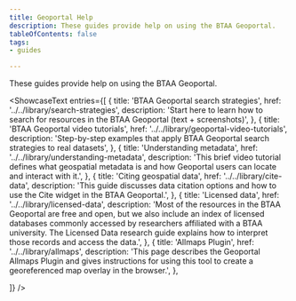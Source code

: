 ```yaml
---
title: Geoportal Help
description: These guides provide help on using the BTAA Geoportal.
tableOfContents: false
tags:
- guides

---
```



These guides provide help on using the BTAA Geoportal.

<ShowcaseText
  entries={[
    {
      title: 'BTAA Geoportal search strategies',
      href: '../../library/search-strategies',
      description: 'Start here to learn how to search for resources in the BTAA Geoportal (text + screenshots)',
    },
    {
      title: 'BTAA Geoportal video tutorials',
      href: '../../library/geoportal-video-tutorials',
      description: 'Step-by-step examples that apply BTAA Geoportal search strategies to real datasets',
    },
    {
      title: 'Understanding metadata',
      href: '../../library/understanding-metadata',
      description: 'This brief video tutorial defines what geospatial metadata is and how Geoportal users can locate and interact with it.',
    },
    {
      title: 'Citing geospatial data',
      href: '../../library/cite-data',
      description: 'This guide discusses data citation options and how to use the Cite widget in the BTAA Geoportal.',
    },
    {
      title: 'Licensed data',
      href: '../../library/licensed-data',
      description: 'Most of the resources in the BTAA Geoportal are free and open, but we also include an index of licensed databases commonly accessed by researchers affiliated with a BTAA university.  The Licensed Data research guide explains how to interpret those records and access the data.',
    },
    {
      title: 'Allmaps Plugin',
      href: '../../library/allmaps',
      description: 'This page describes the Geoportal Allmaps Plugin and gives instructions for using this tool to create a georeferenced map overlay in the browser.',
    },



  ]}
/>